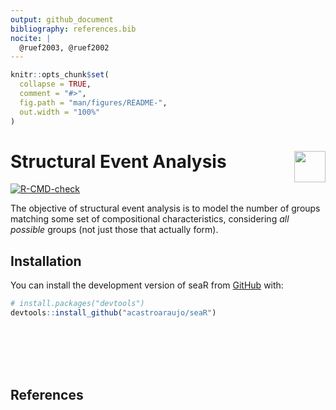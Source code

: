 ```yaml
---
output: github_document
bibliography: references.bib
nocite: |
  @ruef2003, @ruef2002
---
```


<!-- README.md is generated from README.Rmd. Please edit that file -->

```r
knitr::opts_chunk$set(
  collapse = TRUE,
  comment = "#>",
  fig.path = "man/figures/README-",
  out.width = "100%"
)
```

# Structural Event Analysis <img src="man/figures/logo.png" align="right" width="50">

<!-- badges: start -->

[![R-CMD-check](https://github.com/acastroaraujo/seaR/actions/workflows/R-CMD-check.yaml/badge.svg)](https://github.com/acastroaraujo/seaR/actions/workflows/R-CMD-check.yaml)

<!-- badges: end -->

The objective of structural event analysis is to model the number of groups matching some set of compositional characteristics, considering _all possible_ groups (not just those that actually form).

## Installation

You can install the development version of seaR from [GitHub](https://github.com/) with:

``` r
# install.packages("devtools")
devtools::install_github("acastroaraujo/seaR")
```

</br></br></br></br>

## References
